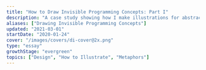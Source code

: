 ```yaml
---
title: "How to Draw Invisible Programming Concepts: Part I"
description: "A case study showing how I make illustrations for abstract programming concepts"
aliases: ["Drawing Invisible Programming Concepts"]
updated: "2021-03-01"
startDate: "2020-01-24"
cover: "/images/covers/di-cover@2x.png"
type: "essay"
growthStage: "evergreen"
topics: ["Design", "How to Illustrate", "Metaphors"]
---
```


<!--

This is a long, overdue case study showing how I make an [egghead](https://egghead.io/) course illustration.

It spans everything from <a href="https://en.wikipedia.org/wiki/Conceptual_metaphor">cognitive metaphor theory</a> to Photoshop rendering so I hope you have a hot, caffeinated beverage with you.

<br />

<Center>It also comes in four parts</Center>

<MultipartIntro />

## An Introduction

For the last half decade I've been the art director & lead illustrator over at <a href="https://egghead.io">egghead</a>.

We're a company / website / collection of humans who teach web development. We use a mix of tutorial videos, code challenges, articles, illustrated notes, workshops, and whatever other medium we feel like.
As you might expect, it's a whole lot of JavaScript, React, GraphQL, Vue, classic HTML & CSS, and other internety technologies.

It's my job to take all those abstract, hard-to-explain programming concepts, and make them visible in a way that helps people understand. Sometimes through illustrations, or animations, or illustrated notes, or diagrams, or interpretive dance on zoom calls.

One part of that is making _**course illustrations**_, which are like album cover art for all the courses we publish.

<Center>Here's a few of them...</Center>

<TwoColumn maxWidth="1000px" gridGap="var(--space-m)">

<BasicImage
  alt="CSS Selectors in Depth"
  showalt
  url="https://egghead.io/courses/css-selectors-in-depth?af=54fd64"
  src="https://d2eip9sf3oo6c2.cloudfront.net/series/square_covers/000/000/235/full/EGH_CSSSelectors_Final.png"
/>

<BasicImage
  alt="Create Transitions with React Transition Group"
  showalt
  url="https://egghead.io/courses/create-smooth-performant-transitions-with-react-transition-group-v2?af=54fd64"
  src="https://d2eip9sf3oo6c2.cloudfront.net/series/square_covers/000/000/213/full/EGH_React_Transitions_Final.png"
/>

<BasicImage
  alt="Reduce Redux Boilerplate with Redux-Actions"
  showalt
  url="https://egghead.io/courses/reduce-redux-boilerplate-with-redux-actions?af=54fd64"
  src="https://d2eip9sf3oo6c2.cloudfront.net/series/square_covers/000/000/140/full/EGH_ReduxActions_1_Final.png"
/>

<BasicImage
  alt="A Journey with Vue-Router"
  showalt
  url="https://egghead.io/courses/a-journey-with-vue-router?af=54fd64"
  src="https://d2eip9sf3oo6c2.cloudfront.net/series/square_covers/000/000/354/full/VueRouter.png"
/>

</TwoColumn>

<Spacer size="small" />

<Center>And a couple more...</Center>

<ThreeColumn maxWidth="900px" gridGap="var(--space-l)">

<BasicImage
  margin="var(--space-xs) auto 0"
  src="https://d2eip9sf3oo6c2.cloudfront.net/series/square_covers/000/000/399/full/React_Suspense_Final.png"
/>

<BasicImage
  margin="var(--space-s) auto 0"
  src="https://d2eip9sf3oo6c2.cloudfront.net/series/square_covers/000/000/228/full/EGH_ReactStorybook_Final.png"
/>

<BasicImage
  margin="var(--space-s) auto 0"
  src="https://d2eip9sf3oo6c2.cloudfront.net/series/square_covers/000/000/179/full/EGH_ReactNextServer_Final.png"
/>

<BasicImage
  margin="var(--space-s) auto 0"
  src="https://d2eip9sf3oo6c2.cloudfront.net/series/square_covers/000/000/238/full/EGH_Agolia-InstantSearch_Final.png"
/>

<BasicImage
  margin="var(--space-s) auto 0"
  src="https://d2eip9sf3oo6c2.cloudfront.net/series/square_covers/000/000/117/full/EGH_Preact_Final.png"
/>

<BasicImage
  margin="var(--space-s) auto 0"
  src="https://d2eip9sf3oo6c2.cloudfront.net/series/square_covers/000/000/169/full/EGH_MobxStateTree.png"
/>

<BasicImage
  margin="var(--space-s) auto 0"
  src="https://d2eip9sf3oo6c2.cloudfront.net/series/square_covers/000/000/176/full/EGH_MaybeJS_Final.png"
/>

<BasicImage
  margin="var(--space-s) auto 0"
  src="https://d2eip9sf3oo6c2.cloudfront.net/series/square_covers/000/000/162/full/EGH_ReactTS-01-02.png"
/>

<BasicImage
  margin="var(--space-s) auto 0"
  src="https://d2eip9sf3oo6c2.cloudfront.net/series/square_covers/000/000/088/full/EGH_Grep_Final_Small.png"
/>

<BasicImage
  margin="var(--space-s) auto 0"
  src="https://d2eip9sf3oo6c2.cloudfront.net/series/square_covers/000/000/069/full/EGH_Chrome_Network_Final.png"
/>

<BasicImage
  margin="var(--space-s) auto 0"
  src="https://d2eip9sf3oo6c2.cloudfront.net/series/square_covers/000/000/311/full/EGH_GatsbyThemes_Final.png"
/>

<BasicImage
  margin="var(--space-s) auto 0"
  src="https://d2eip9sf3oo6c2.cloudfront.net/series/square_covers/000/000/313/full/EGH_CustomReactHooks_Final.png"
/>

<BasicImage
  margin="var(--space-s) auto 0"
  src="https://d2eip9sf3oo6c2.cloudfront.net/series/square_covers/000/000/048/full/EGH_Typescript_Types.png"
/>

<BasicImage
  margin="var(--space-s) auto 0"
  src="https://d2eip9sf3oo6c2.cloudfront.net/series/square_covers/000/000/307/full/EGH_VueSocket.png"
/>

<BasicImage
  margin="var(--space-s) auto 0"
  src="https://d2eip9sf3oo6c2.cloudfront.net/series/square_covers/000/000/265/full/EGH_BeginnerFigma_Final.png"
/>

<BasicImage
  margin="var(--space-s) auto 0"
  src="https://d2eip9sf3oo6c2.cloudfront.net/series/square_covers/000/000/253/full/EGH_GreensockAnimation_Final.png"
/>

<BasicImage
  margin="var(--space-s) auto 0"
  src="https://d2eip9sf3oo6c2.cloudfront.net/series/square_covers/000/000/400/full/SuspenseAsyncUI_1000.png"
/>

<BasicImage
  margin="var(--space-s) auto 0"
  src="https://d2eip9sf3oo6c2.cloudfront.net/series/square_covers/000/000/216/full/EGH_TSGuards_Final.png"
/>

</ThreeColumn>

So far I've made over 150 of these things, and I'm almost beginning to think I know what I'm doing. <Footnote idName={1}>I don't make all of our illustrations – I work with a rotating team of freelancers who help with the load. Lovely folks like <a href="https://dribbble.com/maximebourgeois">Maxime</a> and <a href="https://dribbble.com/Aleksandr_Ageev">Aleksander</a> have made plenty of them.</Footnote>

---

## Part Zero – What are we doing?

The guinea pig for this case study is going to be <a href="https://twitter.com/mikesherov">Mike Sherov</a>'s course on <a href="https://egghead.io/courses/web-security-essentials?af=54fd64">Web Security Essentials</a>.

Here's a quick overview of the course – it shows you how to protect a website against common attacks like man-in-the-middle interceptions, cross-site scripting, and cookie hijacking. All your classic internet foes.

The first step in starting a design task of any kind – illustration, innovative sandwich recipe, or carbon capture technology – is making the challenge you're facing nice and clear. So let's write ourselves a challenge statement:

> Create an illustration that clearly communicates the idea of "Web Security"

That might seem dumb and obvious, but it's surprising how easy it is to get off track without stating the goal up front.

At this point, it's good to make clear that _"Web Security"_ is not a single, physical, made-of-atoms-and-quarks object in the world.

Thus begins our problem.

### How do you draw a thing that's not a thing?

It's a good question.
One I'm slightly obsessed with.

Drawing well is difficult in its own right. Making a dog look like a dog or hand look like a hand requires a lot of training, practice and patience.
It's a whole extra challenge to figure out what the _thing_ you're going to draw is in the first place.

How do you take a fuzzy-edged, evolving cultural concept like "Web Security," and condense it down to a single image?

The answer, in short, is a mix of **cultural symbols** and **visual metaphor**. Though there's a little more to it than that.

Good, meaningful illustration works in four layers.  
I like to think of it as a cake:

<BasicImage
  width="850px"
  alt="Illustration of a layered cake with four tiers. The bottom is meaningful visual metaphor, next is clear, well constructed drawing, third is a nicely designed composition, and the top is fancy lighting and pretty colors. On top of the cake is cream and a cherry representing whichever app or brush I'm using"
  src="https://res.cloudinary.com/dxj9qr5gj/image/upload/v1632316505/maggieappleton.com/essays/drawing-invisibles/Illustration_Cake800_2x_shrink_kbmoiz.png"
/>

You start with a solid base of visual metaphor. Add on a layer of clear, well-constructed drawing. Then you think about designing an aesthetically pleasing composition with <a href="https://www.smashingmagazine.com/2014/03/design-principles-visual-perception-and-the-principles-of-gestalt/">gestalt principals</a>. And finally you throw fancy lighting and pretty colors over the top. <Footnote idName={2}>Not an official theory of any sort - just IMHO. Feel free to email this to real illustration professors and PhD students so they can burn it on the sacrificial cross of correctness</Footnote>

### Tool Talk

A whole lot of people ask about the whipped cream and cherries sitting at the very top of that cake.

> "What app is that?"

This happens in every industry – the most visible top layer of any creation feels like the most important part of it. Asking what tool someone uses is a very logical and legitimate question.

So let's get the tool talk out of the way. I've written a [whole post](apps)talking about the hardware/software I use for various illustration styles. But here's the quick version:

<BasicImage
  width="840px"
  alt="Photos of a macbook pro, a cintiq drawing tablet, an ipad pro, and the app logos for procreate, illustrator, and photoshop"
  src="https://res.cloudinary.com/dxj9qr5gj/image/upload/v1632316506/maggieappleton.com/essays/drawing-invisibles/Techtools_shrink_siqptv.png"
/>

I do all my brainstorming and sketching in <a href="https://procreate.art/">Procreate</a> on an iPad Pro 12.5"
Once I'm ready to make the final, I use a combination of Adobe Illustrator and Photoshop. My main machine is a Macbook Pro 2015. It's hooked up to a <a href="https://www.wacom.com/en-us/products/pen-displays/cintiq-22-hd">Wacom Cintiq 22HD</a> monitor that allows me to hand-paint in details.

These tools are certainly an integral part of making shit look cool (and I am **_very_** into making shit look cool). There's inherent power in crafting precise shapes in Illustrator. Painting subtle lighting effects with blending layers in Photoshop is a joy. I don't want to disregard the technical side.

But for most of this blog post I'm not going to focus on it. I'm not convinced telling you what pixel size I set my #EAEFF1 brush to while I careful render diffuse light across a reflective metallic surface like a pedantic perfectionist is helpful. <Footnote idName={3}>If you would like to learn how to do the shiny lighting stuff, take Sam Neilson's <a href="https://www.schoolism.com/school.php?id=3">Fundamentals of Lighting</a> on Schoolism. It will drown you in the minutiae of rendering light on surfaces.<br />Also check out the <a href="/resources">Resources</a> page.</Footnote>

I will cover that workflow more in Part 4 of this series. But they're not _The Thing We're Doing_. Which is learning how to draw invisible things. So let's get back to talking about the meaty stuff.

---

## Part One - Making Metaphors

Let's start at the bottom of the cake with _Metaphors_.  
 Metaphors are fundamental to how we visualise anything that's a non-physical, abstract **idea**.

Drawing an orange is fairly straight forward. Drawing freedom, financial crashes, racial tension, teamwork, speculation, database management, capitalism, or productivity all relies on metaphor.

### So, what's a Metaphor?

The first step to getting good at metaphor is understanding what it is.  
Let's make sure we're all on the same page:

> A metaphor is when we understand one thing in terms of another.

The power of metaphor is it helps us use something we _know_ to understand something we _don't know_.

<BasicImage
  width="940px"
  alt="Diagram of thing A projecting onto thing B"
  src="https://res.cloudinary.com/dxj9qr5gj/image/upload/v1632316507/maggieappleton.com/essays/drawing-invisibles/mapping_shrink_hylcer.png"
/>

We may not 100% understand Thing B. But we know enough about Thing A, and can **map** its qualities onto Thing B. Which at least gives us a starting point.

I can tell you <a href="https://www.wired.com/video/watch/5-levels-4">a quantum computing bit is like a spinning coin</a> that is neither nor heads or tails, but kind of both. And now you're 1% closer to understanding how a quantum computer works.

Sometimes we actually know a lot about Thing B, but thinking about it in terms of Thing A gives us insights we never realised before.

In metaphor nerd terms we call Thing A the **source** and Thing B the **target**. The source is like a _frame_ that we look at the target object through.

It "frames" how we see Thing B.

<BasicImage
  width="880px"
  alt="Diagram of the source frame and the target object"
  src="https://res.cloudinary.com/dxj9qr5gj/image/upload/v1632316505/maggieappleton.com/essays/drawing-invisibles/frame_shrink_irt2qv.png"
/>

Just like a window frame, the **source** frame gives us a limited view of the world. Anything outside the frame get _hidden_, while anything within the frame gets _highlighted_.

<BasicImage
  width="940px"
  src="https://res.cloudinary.com/dxj9qr5gj/image/upload/v1632316505/maggieappleton.com/essays/drawing-invisibles/hide-highlight_shrink_ljkonq.png"
  alt="Diagram of highlighting and hiding"
/>

Qualities that both the source and target share are _highlighted_. While qualities they don't share are _hidden_ away outside the frame.

Let's look at an example of this in action.  
We often talk about **time** through the metaphorical frame of **money**.

> That delayed flight _cost_ me an hour.  
> Can I _steal_ a few minutes of your time?  
> I don't know if _spending_ all day on that is _worth_ my while.

The way we speak about time shows we project the qualities of money onto our idea of time.

<BasicImage
  width="940px"
  src="https://res.cloudinary.com/dxj9qr5gj/image/upload/v1632316506/maggieappleton.com/essays/drawing-invisibles/timeismoney_shrink_n2s9h4.png"
  alt="Time is money image"
/>

Our _Time is Money_ metaphor highlights the qualities of time that overlap with money:

- Time is a quantifiable substance we can count
- Time is a valuable, limited resource
- Time is a something we can give to, and take from other people

There are plenty of time's qualities hidden by the frame of money. Unlike money, we all experience time as a relative, amorphous flow. It shifts form and length based on where we are, who we're with, what we're doing. One minute in a freezing cold shower does not feel the same one minute in the midst of a deep Netflix binge. One minute is not one minute in the same way one pound is one pound. <Footnote idName={4}>Our metaphors are also deeply cultural, rather than being "natural" or "inherent." They emerge in particular historical times and places, and serve particular purposes and particular people. <br /><br /> There are plenty of cultures where time isn't thought of in this kind of rigid, segmented, and quantifable way. It's firmly rooted in the historical context of a Western, post-Enlightenment, Capitalist society.</Footnote>

Money isn't the only metaphor for time. We also compare it to a moving object when we say _"that hour flew by,"_ or a container when we say _"tomorrow is pretty full."_
We're perfectly capable of using multiple, overlapping metaphors for a single concept. And we're able to switch between them without confusing ourselves. Very handy.

> Which metaphor we pick depends on what qualities we want to highlight or hide. We focus us on what's _important_ about the target, and downplay irrelevant details.

This is why metaphors are so good at explaining complex ideas. We get fine-grained control over what's most important about the concept, and cut out all the noise.

Beyond just being useful for learning complex concepts, and framing old ideas in new ways, metaphor is the basis of nearly every thought we have. It's a fundamental building block of human cognition that shapes the way we percieve and interact with the world. <Footnote idName={5}>This goes a bit too deep to elaborate on here, but <a href="https://en.wikipedia.org/wiki/Conceptual_metaphor">Cognitive Metaphor Theory</a> is beautifully mind-blowing and worth exploring when you have time. A good starting point is the book <a href="https://en.wikipedia.org/wiki/Metaphors_We_Live_By">Metaphors We Live By</a> written by <a href="https://en.wikipedia.org/wiki/George_Lakoff">George Lakoff</a> and <a href="https://en.wikipedia.org/wiki/Mark_Johnson_(philosopher)">Mark Johnson</a>. TLDR, they're more important than you think.</Footnote>

---

### Programming the Metaphors

Metaphorical thinking is _especially_ useful when we're trying to explain and illustrate programming concepts.

The kind of topics we teach at egghead are _always_:  
a) fundamentally abstract  
b) haven't been around long enough for our culture to develop a set of meaningful icons and visual symbols for them

Try, for a moment to imagine what "<a href="https://egghead.io/courses/use-typescript-to-develop-react-applications">Typescript with React</a>" visually looks like. Or "<a href="https://egghead.io/courses/build-a-server-rendered-reactjs-application-with-next-js">A Server-rendered ReactJS Application with Next.js</a>". Or the "<a href="https://egghead.io/courses/state-monad-in-javascript">State Monad in JavaScript</a>"

Not exactly a vivid picture in your mind, right?

This is partly because programming is an abstract activity. It has to be.  
Taken literally, programming involves running enormously complex sequences of electrical currents. On a microscopic scale. Inside our machines.  
That world isn't human friendly. We can't see what's going on or control what happens without a thick layer of symbolic software in the middle.

So we invented programming languages.  
The JavaScript snippet `let fruit = banana` _maps onto_ a specific set of electrical pulses firing deep inside your hardware.

In programmer land this is called an _abstraction_.

Funnily enough, it also fits our definition of a metaphor. _Programming is just a giant stack of metaphors._ Each layer of the metaphorical stack moves us further away from machine world, and closer to human world. <Footnote idName={6}>Here's a terribly nerdy MIT PhD thesis about it if you want to go down the rabbit hole... <a href="http://alumni.media.mit.edu/~mt/thesis/mt-thesis.html">Programming with Agents:</a><i> New metaphors for thinking about computation</i></Footnote>

Illustrated metaphors that capture the main idea of a programming concept are just one more addition to the top of our human-friendly stack.

<img
  alt="Illustration of a stack that starts with a motherboard chip, then shows machine binary code, then bytecode, then a javascript snippet of a while loop, and at the top an illustration of a ferris wheel"
  src="https://res.cloudinary.com/dxj9qr5gj/image/upload/v1632316506/maggieappleton.com/essays/drawing-invisibles/abstractiontower_shrink_te1b4k.png"
/>

---

### Learning to Metaphorically See

Now that you're thoroughly soaked in trippy metaphor theory, let's bring it back down to earth with some familiar examples.

One way to hone your metaphor-making skills is to explicitly notice when you're seeing one. We process metaphors automatically and unconsciously. Which means it takes a little effort to consciously understand how they work.

Let's take another look at some of these course illustrations, and work backwards to break down each piece of the metaphor.

I'm going to use the <span role="img" aria-label="target"> 🎯 </span> emoji to label targets, and <span role="img" aria-label="source">
⛲️ </span> to label sources.

<TwoColumn maxWidth="1000px" justifyItems="start">

<BasicImage
  width="420px"
  alt=""
  src="https://d2eip9sf3oo6c2.cloudfront.net/series/square_covers/000/000/235/full/EGH_CSSSelectors_Final.png"
/>

<span style={{ maxWidth: "550px", paddingLeft: "1em" }}>
  <br />
  <h4 style={{ marginTop: 0 }}>Advanced CSS Selectors</h4>
  <p>
    The webpage{" "}
    <span role="img" aria-label="target">
      🎯
    </span>{" "}
    is a customisable house{" "}
    <span role="img" aria-label="source">
      ⛲️
    </span>
    . Individual elements on the webpage <span role="img" aria-label="target">
      🎯
    </span> are different parts of the house <span
      role="img"
      aria-label="source"
    >
      ⛲️
    </span>. Selecting web elements with specific CSS styles <span
      role="img"
      aria-label="target"
    >
      🎯
    </span> is selectively painting parts of the house various colors <span
      role="img"
      aria-label="source"
    >
      ⛲️
    </span>
  </p>{" "}
  <Footnote idName={7}>
    Yes, this whole metaphor is taking place inside a game of The Sims
  </Footnote>
</span>

<BasicImage
  width="420px"
  src="https://d2eip9sf3oo6c2.cloudfront.net/series/square_covers/000/000/140/full/EGH_ReduxActions_1_Final.png"
/>

<span style={{ maxWidth: "550px", paddingLeft: "1em" }}>
  <br />
  <h4 style={{ marginTop: 0 }}>Reduce Redux Boilerplate with Redux-Actions</h4>
  <p>
    Redux{" "}
    <span role="img" aria-label="target">
      🎯
    </span>{" "}
    is the 1978 arcade game{" "}
    <a href="https://en.wikipedia.org/wiki/Space_Invaders">Space Invaders</a>{" "}
    <span role="img" aria-label="source">
      ⛲️
    </span>
    . The Redux-Actions library <span role="img" aria-label="target">
      🎯
    </span> is a combination of the joystick, and the two tiny spaceships it controls{" "}
    <span role="img" aria-label="source">
      ⛲️
    </span>. Boilerplate redux code that we want to get rid of <span
      role="img"
      aria-label="target"
    >
      🎯
    </span> is an army of space invader aliens, being zapped into oblivion by the
    Redux-Action spaceships <span role="img" aria-label="source">
      ⛲️
    </span>.
  </p>
</span>

<BasicImage
  width="420px"
  src="https://d2eip9sf3oo6c2.cloudfront.net/series/square_covers/000/000/354/full/VueRouter.png"
/>

<span style={{ maxWidth: "550px", paddingLeft: "1em" }}>
  <br />
  <h4 style={{ marginTop: 0 }}>Journey with Vue-Router</h4>
  <p>
    Vue-Router{" "}
    <span role="img" aria-label="target">
      🎯
    </span>{" "}
    is an underground railway system with train carriages travelling along it{" "}
    <span role="img" aria-label="source">
      ⛲️
    </span>{" "}
    . Each page in a Vue application{" "}
    <span role="img" aria-label="target">
      🎯
    </span>{" "}
    is a station{" "}
    <span role="img" aria-label="source">
      ⛲️
    </span>
    . The user clicking between pages <span role="img" aria-label="target">
      🎯
    </span> is riding the train between stations <span
      role="img"
      aria-label="source"
    >
      ⛲️
    </span>. Building new routes between pages <span
      role="img"
      aria-label="target"
    >
      🎯
    </span> is laying down new train tracks and between stations
    <span role="img" aria-label="source">
      ⛲️
    </span>
    .
  </p>
</span>

</TwoColumn>

<br />

I know this is a little like telling a joke, and then explaining why the joke was funny. It kind of sucks the fun out of it.  
But breaking down visual metaphors helps train your mind to consciously see how they're built. You stop operating on autopilot, and understand there's a logical process in moving from abstract idea to concrete visual.

I keep a giant collection of these for reference. Every time I spot a terribly clever editorial illustration or advertisement, it goes in the file.  
Two illustrators I consider the cream of the metaphorical crop are <a href="https://www.emilianoponzi.com/">Emiliano Ponzi</a> and <a href="https://chasematt.com/">Matt Chase</a>. Take a look at a few of their creations:

<InvisiblesFeature
  imageURL="https://freight.cargo.site/w/1000/q/67/i/23fd2f1b61b3007efc04b7048bc578e43defebaec4cb27acdaccc084537dacce/matt-chase-new-york-times-sunday-review-political-hobbyism.jpg"
  sourceURL="https://chasematt.com/NYT-Sunday-Review-Hobbyism"
  sourceTitle="Political Hobbyism"
  illustrator="Matt Chase"
>
  Polticial action{" "}
  <span role="img" aria-label="target">
    🎯
  </span>{" "}
  is a speaking through a megaphone{" "}
  <span role="img" aria-label="source">
    ⛲️
  </span>{" "}
  . Hobbyism and passivity{" "}
  <span role="img" aria-label="target">
    🎯
  </span>{" "}
  is lounging around on the couch{" "}
  <span role="img" aria-label="source">
    ⛲️
  </span>{" "}
  .
</InvisiblesFeature>

<InvisiblesFeature
  imageURL="https://www.emilianoponzi.com/wp-content/uploads/2018/06/The-Snake-Oil-of-the-Second-Act-Industry-Emiliano-Ponzi.jpg"
  sourceURL="https://www.nytimes.com/2018/06/22/opinion/sunday/job-training-midlife-career-change.html"
  sourceTitle="Snake Oil Job Training for Midlife Career Changers"
  illustrator="Emiliano Ponzi"
>
  A career{" "}
  <span role="img" aria-label="target">
    🎯
  </span>{" "}
  is a journey along a road{" "}
  <span role="img" aria-label="source">
    ⛲️
  </span>{" "}
  . Facing trouble on a a career journey{" "}
  <span role="img" aria-label="target">
    🎯
  </span>{" "}
  is a the road turning into a wall{" "}
  <span role="img" aria-label="source">
    ⛲️
  </span>{" "}
  . Snake oil training services{" "}
  <span role="img" aria-label="target">
    🎯
  </span>{" "}
  are a road running upsidedown and backwards{" "}
  <span role="img" aria-label="source">
    ⛲️
  </span>{" "}
  .
</InvisiblesFeature>

<InvisiblesFeature
  imageURL="https://freight.cargo.site/w/1000/q/67/i/56cbf1a6224ca60f5b3ea1eaa8183db72b064929dec20b8ba725b58b5f5983bb/matt-chase-human-rights-watch-2000px.jpg"
  sourceURL="https://chasematt.com/Human-Rights-Watch"
  sourceTitle="Prolonged Prosecutions in Guatemalan Courts"
  illustrator="Matt Chase"
>
  The justice system{" "}
  <span role="img" aria-label="target">
    🎯
  </span>{" "}
  is a set of balance scales{" "}
  <span role="img" aria-label="source">
    ⛲️
  </span>{" "}
  . Prolonged and corrupt court cases{" "}
  <span role="img" aria-label="target">
    🎯
  </span>{" "}
  are a tangled mess{" "}
  <span role="img" aria-label="source">
    ⛲️
  </span>{" "}
  .
</InvisiblesFeature>

<InvisiblesFeature
  imageURL="https://www.emilianoponzi.com/wp-content/uploads/2016/12/Geo-Opener.jpg"
  sourceURL="https://www.emilianoponzi.com/portfolio/the-art-of-improvisation-%E2%80%A2-geo-magazine/%20/"
  sourceTitle="The Art of Improvisation"
  illustrator="Emiliano Ponzi"
>
  A challenge{" "}
  <span role="img" aria-label="target">
    🎯
  </span>{" "}
  is a maze{" "}
  <span role="img" aria-label="source">
    ⛲️
  </span>{" "}
  . Following the traditional rules{" "}
  <span role="img" aria-label="target">
    🎯
  </span>{" "}
  is getting to the centre of a maze by walking between the hedges{" "}
  <span role="img" aria-label="source">
    ⛲️
  </span>{" "}
  . Improvisation{" "}
  <span role="img" aria-label="target">
    🎯
  </span>{" "}
  is getting to the center by mowing a path through the hedges{" "}
  <span role="img" aria-label="source">
    ⛲️
  </span>{" "}
  .
</InvisiblesFeature>

<hr />

Knowing how to build a good metaphor isn't only useful for illustration.  
Metaphors come in many forms. You can write metaphors into tutorials and documentation. You can explain a piece of technology to a non-technical co-worker. Or you can finally find a meaningful way to tell your mother what you actually do for work (other than "computers").

In Part Two I'll dive into more specific techniques for creating metaphors.  
We'll cover how to do cultural and linguistic research to find existing metaphors. We'll also work through building new metaphors by focusing on core qualities of a concept, and using lateral thinking to generate alternative solutions.

<br />

<!--
<InlineSignUp /> -->

<!--
<ReadNext title="Read Part 2" subtitle="How to do Cultural and Linguistic Research" /> -->
